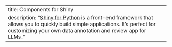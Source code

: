 ---
title: Components for Shiny
description: "[Shiny for Python](https://shiny.posit.co/py/) is a front-end framework that allows you to quickly build simple applications.  It's perfect for customizing your own data annotation and review app for LLMs."
---